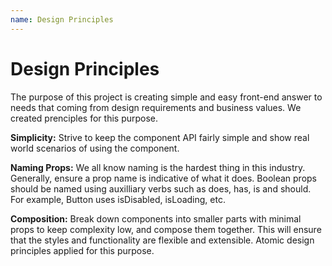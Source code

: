 ```yaml
---
name: Design Principles
---
```


# Design Principles

The purpose of this project is creating simple and easy front-end answer to needs that coming from design requirements and business values. We created prenciples for this purpose.

**Simplicity:** Strive to keep the component API fairly simple and show real world scenarios of using the component.

**Naming Props:** We all know naming is the hardest thing in this industry. Generally, ensure a prop name is indicative of what it does. Boolean props should be named using auxilliary verbs such as does, has, is and should. For example, Button uses isDisabled, isLoading, etc.

**Composition:** Break down components into smaller parts with minimal props to keep complexity low, and compose them together. This will ensure that the styles and functionality are flexible and extensible. Atomic design principles applied for this purpose.
